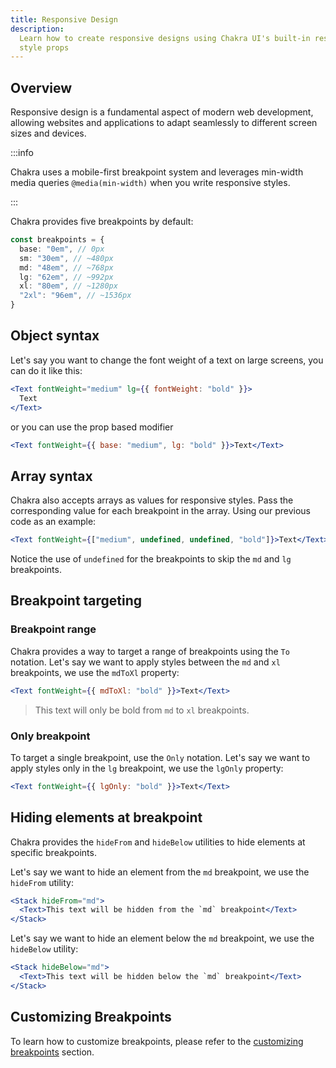 ```yaml
---
title: Responsive Design
description:
  Learn how to create responsive designs using Chakra UI's built-in responsive
  style props
---
```


## Overview

Responsive design is a fundamental aspect of modern web development, allowing
websites and applications to adapt seamlessly to different screen sizes and
devices.

:::info

Chakra uses a mobile-first breakpoint system and leverages min-width media
queries `@media(min-width)` when you write responsive styles.

:::

Chakra provides five breakpoints by default:

```ts
const breakpoints = {
  base: "0em", // 0px
  sm: "30em", // ~480px
  md: "48em", // ~768px
  lg: "62em", // ~992px
  xl: "80em", // ~1280px
  "2xl": "96em", // ~1536px
}
```

## Object syntax

Let's say you want to change the font weight of a text on large screens, you can
do it like this:

```jsx
<Text fontWeight="medium" lg={{ fontWeight: "bold" }}>
  Text
</Text>
```

or you can use the prop based modifier

```jsx
<Text fontWeight={{ base: "medium", lg: "bold" }}>Text</Text>
```

## Array syntax

Chakra also accepts arrays as values for responsive styles. Pass the
corresponding value for each breakpoint in the array. Using our previous code as
an example:

```jsx
<Text fontWeight={["medium", undefined, undefined, "bold"]}>Text</Text>
```

Notice the use of `undefined` for the breakpoints to skip the `md` and `lg`
breakpoints.

## Breakpoint targeting

### Breakpoint range

Chakra provides a way to target a range of breakpoints using the `To` notation.
Let's say we want to apply styles between the `md` and `xl` breakpoints, we use
the `mdToXl` property:

```jsx
<Text fontWeight={{ mdToXl: "bold" }}>Text</Text>
```

> This text will only be bold from `md` to `xl` breakpoints.

### Only breakpoint

To target a single breakpoint, use the `Only` notation. Let's say we want to
apply styles only in the `lg` breakpoint, we use the `lgOnly` property:

```jsx
<Text fontWeight={{ lgOnly: "bold" }}>Text</Text>
```

## Hiding elements at breakpoint

Chakra provides the `hideFrom` and `hideBelow` utilities to hide elements at
specific breakpoints.

Let's say we want to hide an element from the `md` breakpoint, we use the
`hideFrom` utility:

```jsx
<Stack hideFrom="md">
  <Text>This text will be hidden from the `md` breakpoint</Text>
</Stack>
```

Let's say we want to hide an element below the `md` breakpoint, we use the
`hideBelow` utility:

```jsx
<Stack hideBelow="md">
  <Text>This text will be hidden below the `md` breakpoint</Text>
</Stack>
```

## Customizing Breakpoints

To learn how to customize breakpoints, please refer to the
[customizing breakpoints](/docs/theming/customization/breakpoints) section.
